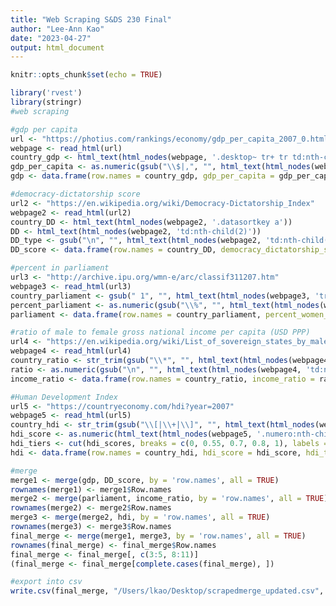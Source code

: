 ```yaml
---
title: "Web Scraping S&DS 230 Final"
author: "Lee-Ann Kao"
date: "2023-04-27"
output: html_document
---
```


```r
knitr::opts_chunk$set(echo = TRUE)
```

```r
library('rvest')
library(stringr)
#web scraping

#gdp per capita
url <- "https://photius.com/rankings/economy/gdp_per_capita_2007_0.html"
webpage <- read_html(url)
country_gdp <- html_text(html_nodes(webpage, '.desktop~ tr+ tr td:nth-child(3)'))
gdp_per_capita <- as.numeric(gsub("\\$|,", "", html_text(html_nodes(webpage, '.desktop~ tr+ tr td:nth-child(4)'))))
gdp <- data.frame(row.names = country_gdp, gdp_per_capita = gdp_per_capita)

#democracy-dictatorship score
url2 <- "https://en.wikipedia.org/wiki/Democracy-Dictatorship_Index"
webpage2 <- read_html(url2)
country_DD <- html_text(html_nodes(webpage2, '.datasortkey a'))
DD <- html_text(html_nodes(webpage2, 'td:nth-child(2)'))
DD_type <- gsub("\n", "", html_text(html_nodes(webpage2, 'td:nth-child(3)')))
DD_score <- data.frame(row.names = country_DD, democracy_dictatorship_score = DD,    type_of_government = DD_type)

#percent in parliament
url3 <- "http://archive.ipu.org/wmn-e/arc/classif311207.htm"
webpage3 <- read_html(url3)
country_parliament <- gsub(" 1", "", html_text(html_nodes(webpage3, 'tr~ tr+ tr td:nth-child(2)')))
percent_parliament <- as.numeric(gsub("\\%", "", html_text(html_nodes(webpage3, 'tr~ tr+ tr td:nth-child(6)'))))
parliament <- data.frame(row.names = country_parliament, percent_women_in_parliament = percent_parliament)

#ratio of male to female gross national income per capita (USD PPP)
url4 <- "https://en.wikipedia.org/wiki/List_of_sovereign_states_by_male_to_female_income_ratio"
webpage4 <- read_html(url4)
country_ratio <- str_trim(gsub("\\*", "", html_text(html_nodes(webpage4, 'td:nth-child(1)'))))
ratio <- as.numeric(gsub("\n", "", html_text(html_nodes(webpage4, 'td:nth-child(4)'))))
income_ratio <- data.frame(row.names = country_ratio, income_ratio = ratio)

#Human Development Index
url5 <- "https://countryeconomy.com/hdi?year=2007"
webpage5 <- read_html(url5)
country_hdi <- str_trim(gsub("\\[|\\+|\\]", "", html_text(html_nodes(webpage5, 'td:nth-child(1)'))))
hdi_score <- as.numeric(html_text(html_nodes(webpage5, '.numero:nth-child(2)')))
hdi_tiers <- cut(hdi_scores, breaks = c(0, 0.55, 0.7, 0.8, 1), labels = c("low", "medium", "high", "very high"))
hdi <- data.frame(row.names = country_hdi, hdi_score = hdi_score, hdi_tiers = hdi_tiers)

#merge
merge1 <- merge(gdp, DD_score, by = 'row.names', all = TRUE)
rownames(merge1) <- merge1$Row.names
merge2 <- merge(parliament, income_ratio, by = 'row.names', all = TRUE)
rownames(merge2) <- merge2$Row.names
merge3 <- merge(merge2, hdi, by = 'row.names', all = TRUE)
rownames(merge3) <- merge3$Row.names
final_merge <- merge(merge1, merge3, by = 'row.names', all = TRUE)
rownames(final_merge) <- final_merge$Row.names
final_merge <- final_merge[, c(3:5, 8:11)]
(final_merge <- final_merge[complete.cases(final_merge), ])

#export into csv
write.csv(final_merge, "/Users/lkao/Desktop/scrapedmerge_updated.csv", row.names=TRUE)
```
